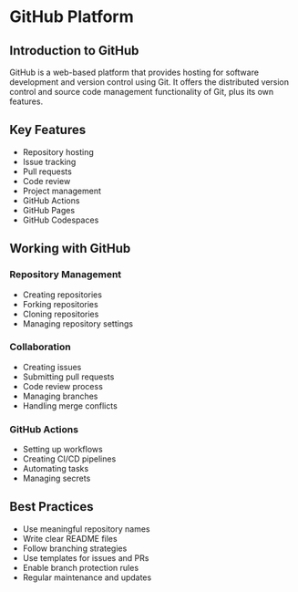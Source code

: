 # GitHub Platform

## Introduction to GitHub

GitHub is a web-based platform that provides hosting for software development and version control using Git. It offers the distributed version control and source code management functionality of Git, plus its own features.

## Key Features

- Repository hosting
- Issue tracking
- Pull requests
- Code review
- Project management
- GitHub Actions
- GitHub Pages
- GitHub Codespaces

## Working with GitHub

### Repository Management

- Creating repositories
- Forking repositories
- Cloning repositories
- Managing repository settings

### Collaboration

- Creating issues
- Submitting pull requests
- Code review process
- Managing branches
- Handling merge conflicts

### GitHub Actions

- Setting up workflows
- Creating CI/CD pipelines
- Automating tasks
- Managing secrets

## Best Practices

- Use meaningful repository names
- Write clear README files
- Follow branching strategies
- Use templates for issues and PRs
- Enable branch protection rules
- Regular maintenance and updates 